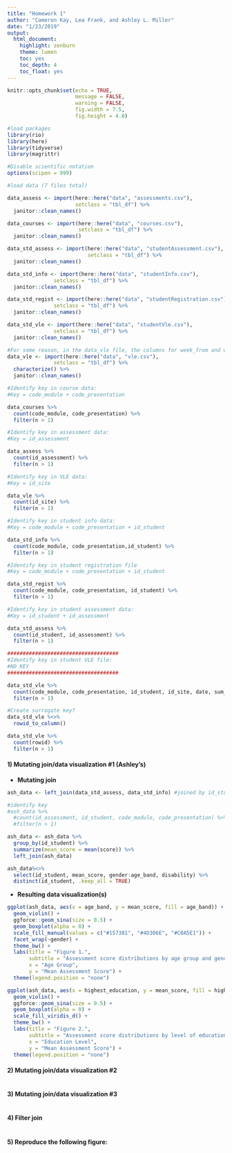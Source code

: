 ```yaml
---
title: "Homework 1"
author: "Cameron Kay, Lea Frank, and Ashley L. Miller"
date: "1/23/2019"
output:
  html_document:
    highlight: zenburn
    theme: lumen
    toc: yes
    toc_depth: 4
    toc_float: yes
---
```


```r

knitr::opts_chunk$set(echo = TRUE,
                      message = FALSE,
                      warning = FALSE,
                      fig.width = 7.5,
                      fig.height = 4.0)

#load packages
library(rio)
library(here)
library(tidyverse)
library(magrittr)

#Disable scientific notation
options(scipen = 999)

```

```r

#load data (7 files total)

data_assess <- import(here::here("data", "assessments.csv"),
                      setclass = "tbl_df") %>%
  janitor::clean_names()

data_courses <- import(here::here("data", "courses.csv"),
                       setclass = "tbl_df") %>% 
  janitor::clean_names()

data_std_assess <- import(here::here("data", "studentAssessment.csv"),
                          setclass = "tbl_df") %>% 
  janitor::clean_names()

data_std_info <- import(here::here("data", "studentInfo.csv"),
               setclass = "tbl_df") %>% 
  janitor::clean_names()

data_std_regist <- import(here::here("data", "studentRegistration.csv"),
               setclass = "tbl_df") %>% 
  janitor::clean_names()

data_std_vle <- import(here::here("data", "studentVle.csv"),
               setclass = "tbl_df") %>% 
  janitor::clean_names()

#For some reason, in the data_vle file, the columns for week_from and week_to consist of all NAs????
data_vle <- import(here::here("data", "vle.csv"),
               setclass = "tbl_df") %>% 
  characterize() %>%
  janitor::clean_names()

```

```r

#Identify key in course data:
#Key = code_module + code_presentation

data_courses %>% 
  count(code_module, code_presentation) %>% 
  filter(n > 1)

#Identify key in assessment data:
#Key = id_assessment

data_assess %>% 
  count(id_assessment) %>% 
  filter(n > 1)

#Identify key in VLE data:
#Key = id_site

data_vle %>% 
  count(id_site) %>% 
  filter(n > 1)

#Identify key in student info data:
#Key = code_module + code_presentation + id_student

data_std_info %>% 
  count(code_module, code_presentation,id_student) %>% 
  filter(n > 1)

#Identify key in student registration file
#Key = code_module + code_presentation + id_student

data_std_regist %>% 
  count(code_module, code_presentation, id_student) %>% 
  filter(n > 1)

#Identify key in student assessment data:
#Key = id_student + id_assessment

data_std_assess %>% 
  count(id_student, id_assessment) %>% 
  filter(n > 1)

####################################
#Identify key in student VLE file:
#NO KEY
####################################

data_std_vle %>% 
  count(code_module, code_presentation, id_student, id_site, date, sum_click) %>% 
  filter(n > 1)

#Create surrogate key?
data_std_vle %<>% 
  rowid_to_column()

data_std_vle %>%
  count(rowid) %>%
  filter(n > 1)

```

#### 1) Mutating join/data visualization #1 (Ashley's)

  + **Mutating join**

```r

ash_data <- left_join(data_std_assess, data_std_info) #joined by id_student

#identify key
#ash_data %>% 
  #count(id_assessment, id_student, code_module, code_presentation) %>% #key
  #filter(n > 1)

ash_data <- ash_data %>%
  group_by(id_student) %>%
  summarize(mean_score = mean(score)) %>%
  left_join(ash_data)

ash_data%<>%
  select(id_student, mean_score, gender:age_band, disability) %>%
  distinct(id_student, .keep_all = TRUE)

```

  + **Resulting data visualization(s)**

```r

ggplot(ash_data, aes(x = age_band, y = mean_score, fill = age_band)) +
  geom_violin() +
  ggforce::geom_sina(size = 0.5) +
  geom_boxplot(alpha = 0) +
  scale_fill_manual(values = c("#157381", "#4D306E", "#C0A5E1")) +
  facet_wrap(~gender) +
  theme_bw() +
  labs(title = "Figure 1.",
       subtitle = "Assessment score distributions by age group and gender",
       x = "Age Group", 
       y = "Mean Assessment Score") +
  theme(legend.position = "none")

ggplot(ash_data, aes(x = highest_education, y = mean_score, fill = highest_education)) +
  geom_violin() +
  ggforce::geom_sina(size = 0.5) +
  geom_boxplot(alpha = 0) +
  scale_fill_viridis_d() +
  theme_bw() +
  labs(title = "Figure 2.",
       subtitle = "Assessment score distributions by level of education",
       x = "Education Level", 
       y = "Mean Assessment Score") +
  theme(legend.position = "none")

```

#### 2) Mutating join/data visualization #2

```r



```

#### 3) Mutating join/data visualization #3

```r



```

#### 4) Filter join

```r



```
  
#### 5) Reproduce the following figure:

```r



```